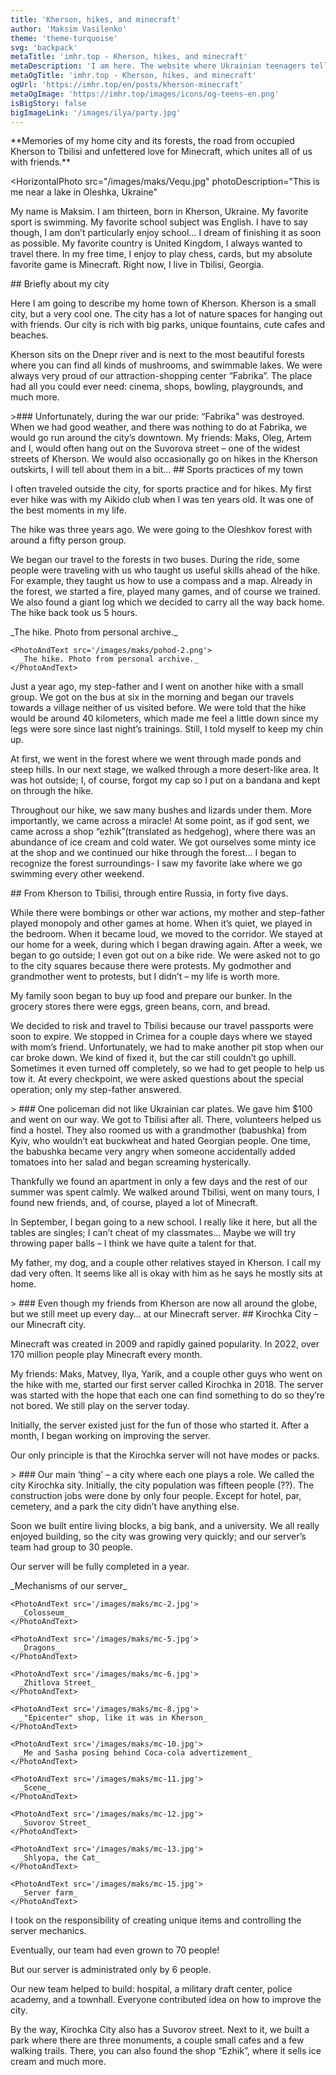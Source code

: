 ```yaml
---
title: 'Kherson, hikes, and minecraft'
author: 'Maksim Vasilenko'
theme: 'theme-turquoise'
svg: 'backpack'
metaTitle: 'imhr.top - Kherson, hikes, and minecraft'
metaDescription: 'I am here. The website where Ukrainian teenagers tells their stories.'
metaOgTitle: 'imhr.top - Kherson, hikes, and minecraft'
ogUrl: 'https://imhr.top/en/posts/kherson-minecraft'
metaOgImage: 'https://imhr.top/images/icons/og-teens-en.png'
isBigStory: false
bigImageLink: '/images/ilya/party.jpg'
---
```


<Heading img="/images/maks/maks.jpg" />

<Medium>
  **Memories of my home city and its forests, the road from occupied Kherson to Tbilisi and unfettered love for Minecraft, which unites all of us with friends.**
</Medium>

<HorizontalPhoto
  src="/images/maks/Vequ.jpg"
  photoDescription="This is me near a lake in Oleshka, Ukraine"
>
  My name is Maksim. I am thirteen, born in Kherson, Ukraine. My favorite sport is swimming. My favorite school subject was English. I have to say though, I am don’t particularly enjoy school… I dream of finishing it as soon as possible. My favorite country is United Kingdom, I always wanted to travel there. In my free time, I enjoy to play chess, cards, but my absolute favorite game is Minecraft. Right now, I live in Tbilisi, Georgia.
</HorizontalPhoto>

<Medium>
  ## Briefly about my city

  Here I am going to describe my home town of Kherson. Kherson is a small city, but a very cool one. The city has a lot of nature spaces for hanging out with friends. Our city is rich with big parks, unique fountains, cute cafes and beaches.

  Kherson sits on the Dnepr river and is next to the most beautiful forests where you can find all kinds of mushrooms, and swimmable lakes. We were always very proud of our attraction-shopping center “Fabrika”. The place had all you could ever need: cinema, shops, bowling, playgrounds, and much more.

</Medium>

<Large>
  >### Unfortunately, during the war our pride: “Fabrika” was destroyed.
</Large>

<Medium>
  When we had good weather, and there was nothing to do at Fabrika, we would go run around the city’s downtown. My friends: Maks, Oleg, Artem and I, would often hang out on the Suvorova street – one of the widest streets of Kherson. We would also occasionally go on hikes in the Kherson outskirts, I will tell about them in a bit…
</Medium>

<Fullpage>
  <PhotoFullPage
    className="mt-2"
    src="/images/maks/kherson.jpg"
    text="My favorite street of Kherson. Photo taken from  https://khers-on.com"
  />
</Fullpage>

<Medium>
  ## Sports practices of my town

  I often traveled outside the city, for sports practice and for hikes. My first ever hike was with my Aikido club when I was ten years old. It was one of the best moments in my life.
  
  The hike was three years ago. We were going to the Oleshkov forest with around a fifty person group.

  We began our travel to the forests in two buses. During the ride, some people were traveling with us who taught us useful skills ahead of the hike. For example, they taught us how to use a compass and a map. Already in the forest, we started a fire, played many games, and of course we trained. We also found a giant log which we decided to carry all the way back home. The hike back took us 5 hours.

</Medium>

<Large>
  <Slider>
    <PhotoAndText src='/images/maks/pohod-1.png'>
      _The hike. Photo from personal archive._
    </PhotoAndText>

    <PhotoAndText src='/images/maks/pohod-2.png'>
      _The hike. Photo from personal archive._
    </PhotoAndText>

  </Slider>
</Large>

<Medium>
  Just a year ago, my step-father and I went on another hike with a small group. We got on the bus at six in the morning and began our travels towards a village neither of us visited before. We were told that the hike would be around 40 kilometers, which made me feel a little down since my legs were sore since last night’s trainings. Still, I told myself to keep my chin up.

  At first, we went in the forest where we went through made ponds and steep hills. In our next stage, we walked through a more desert-like area. It was hot outside; I, of course, forgot my cap so I put on a bandana and kept on through the hike.

  Throughout our hike, we saw many bushes and lizards under them. More importantly, we came across a miracle! At some point, as if god sent, we came across a shop “ezhik”(translated as hedgehog), where there was an abundance of ice cream and cold water. We got ourselves some minty ice at the shop and we continued our hike through the forest… I began to recognize the forest surroundings- I saw my favorite lake where we go swimming every other weekend.

</Medium>

<Medium>
  ## From Kherson to Tbilisi, through entire Russia, in forty five days.

  While there were bombings or other war actions, my mother and step-father played monopoly and other games at home. When it’s quiet, we played in the bedroom. When it became loud, we moved to the corridor. We stayed at our home for a week, during which I began drawing again. After a week, we began to go outside; I even got out on a bike ride. We were asked not to go to the city squares because there were protests. My godmother and grandmother went to protests, but I didn’t – my life is worth more.

  My family soon began to buy up food and prepare our bunker. In the grocery stores there were eggs, green beans, corn, and bread.

  We decided to risk and travel to Tbilisi because our travel passports were soon to expire. We stopped in Crimea for a couple days where we stayed with mom’s friend. Unfortunately, we had to make another pit stop when our car broke down. We kind of fixed it, but the car still couldn’t go uphill. Sometimes it even turned off completely, so we had to get people to help us tow it. At every checkpoint, we were asked questions about the special operation; only my step-father answered.
</Medium>

<Large>
  > ### One policeman did not like Ukrainian car plates. We gave him $100 and went on our way.
</Large>

<Medium>
  We got to Tbilisi after all. There, volunteers helped us find a hostel. They also roomed us with a grandmother (babushka) from Kyiv, who wouldn’t eat buckwheat and hated Georgian people. One time, the babushka became very angry when someone accidentally added tomatoes into her salad and began screaming hysterically.

  Thankfully we found an apartment in only a few days and the rest of our summer was spent calmly. We walked around Tbilisi, went on many tours, I found new friends, and, of course, played a lot of Minecraft.

  In September, I began going to a new school. I really like it here, but all the tables are singles; I can’t cheat of my classmates… Maybe we will try throwing paper balls – I think we have quite a talent for that. 

  My father, my dog, and a couple other relatives stayed in Kherson. I call my dad very often. It seems like all is okay with him as he says he mostly sits at home.

</Medium>

<Large>
  > ### Even though my friends from Kherson are now all around the globe, but we still meet up every day… at our Minecraft server.
</Large>

<Medium>
  ## Kirochka City – our Minecraft city.

  Minecraft was created in 2009 and rapidly gained popularity. In 2022, over 170 million people play Minecraft every month.

  My friends: Maks, Matvey, Ilya, Yarik, and a couple other guys who went on the hike with me, started our first server called Kirochka in 2018. The server was started with the hope that each one can find something to do so they’re not bored. We still play on the server today.
  
  Initially, the server existed just for the fun of those who started it. After a month, I began working on improving the server.

  Our only principle is that the Kirochka server will not have modes or packs.

</Medium>

<Large>
  > ### Our main ‘thing’ – a city where each one plays a role.
</Large>

<Medium>
  We called the city Kirochka sity. Initially, the city population was fifteen people (??). The construction jobs were done by only four people. Except for hotel, par, cemetery, and a park the city didn’t have anything else.

  Soon we built entire living blocks, a big bank, and a university. We all really enjoyed building, so the city was growing very quickly; and our server’s team had group to 30 people.

  Our server will be fully completed in a year.

</Medium>

<Large>
  <Slider>
    <PhotoAndText src='/images/maks/mc-1.jpg'>
      _Mechanisms of our server_
    </PhotoAndText>

    <PhotoAndText src='/images/maks/mc-2.jpg'>
      _Colosseum_
    </PhotoAndText>

    <PhotoAndText src='/images/maks/mc-5.jpg'>
      _Dragons_
    </PhotoAndText>

    <PhotoAndText src='/images/maks/mc-6.jpg'>
      _Zhitlova Street_
    </PhotoAndText>

    <PhotoAndText src='/images/maks/mc-8.jpg'>
      _"Epicenter" shop, like it was in Kherson_
    </PhotoAndText>

    <PhotoAndText src='/images/maks/mc-10.jpg'>
      _Me and Sasha posing behind Coca-cola advertizement_
    </PhotoAndText>

    <PhotoAndText src='/images/maks/mc-11.jpg'>
      _Scene_
    </PhotoAndText>

    <PhotoAndText src='/images/maks/mc-12.jpg'>
      _Suvorov Street_
    </PhotoAndText>

    <PhotoAndText src='/images/maks/mc-13.jpg'>
      _Shlyopa, the Cat_
    </PhotoAndText>

    <PhotoAndText src='/images/maks/mc-15.jpg'>
      _Server farm_
    </PhotoAndText>

  </Slider> 
</Large>

<Medium>
  I took on the responsibility of creating unique items and controlling the server mechanics.

  Eventually, our team had even grown to 70 people!

  But our server is administrated only by 6 people.

  Our new team helped to build: hospital, a military draft center, police academy, and a townhall. Everyone contributed idea on how to improve the city.

  By the way, Kirochka City also has a Suvorov street. Next to it, we built a park where there are three monuments, a couple small cafes and a few walking trails. There, you can also found the shop “Ezhik”, where it sells ice cream and much more.

</Medium>


